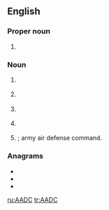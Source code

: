 ==English==

===Proper noun===
{{en-proper noun}}

# {{initialism of|{{w|American Association of Dental Consultants}}|lang=en}}

===Noun===
{{en-noun}}

# {{lb|en|military}} {{initialism of|area air defense commander|lang=en}}
# {{lb|en|military}} {{initialism of|air aide-de-camp|lang=en}}
# {{lb|en|military}} {{initialism of|anti-aircraft defense commander|lang=en}}
# {{lb|en|military}} {{initialism of|area air defense commander|lang=en}}
# {{lb|en|military}} {{initialism of|army air defense commander|lang=en}}; army air defense command.

===Anagrams===
* {{l|en|AACD}}
* {{l|en|acad}}
* {{l|en|DCAA}}

[[ru:AADC]]
[[tr:AADC]]